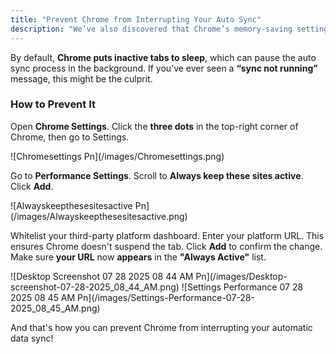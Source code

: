 ```yaml
---
title: "Prevent Chrome from Interrupting Your Auto Sync"
description: "We’ve also discovered that Chrome’s memory-saving settings might be stopping your auto sync from running — especially if you leave your third-party platform tab open and unattended."
---
```


By default, **Chrome puts inactive tabs to sleep**, which can pause the auto sync process in the background. If you’ve ever seen a **“sync not running”** message, this might be the culprit.

### **How to Prevent It**

Open **Chrome Settings**. Click the **three dots** in the top-right corner of Chrome, then go to Settings.

<Frame>
  ![Chromesettings Pn](/images/Chromesettings.png)
</Frame>

Go to **Performance Settings**. Scroll to **Always keep these sites active**. Click **Add**.

<Frame>
  ![Alwayskeepthesesitesactive Pn](/images/Alwayskeepthesesitesactive.png)
</Frame>

Whitelist your third-party platform dashboard. Enter your platform URL. This ensures Chrome doesn't suspend the tab. Click **Add** to confirm the change. Make sure **your URL** now **appears** in the **"Always Active"** list.

<Frame>
  ![Desktop Screenshot 07 28 2025 08 44 AM Pn](/images/Desktop-screenshot-07-28-2025_08_44_AM.png)
</Frame>

<Frame>
  ![Settings Performance 07 28 2025 08 45 AM Pn](/images/Settings-Performance-07-28-2025_08_45_AM.png)
</Frame>

And that's how you can prevent Chrome from interrupting your automatic data sync\! 